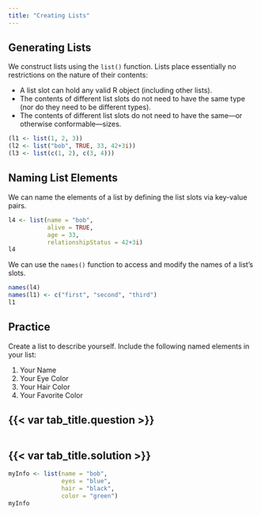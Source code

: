 ```yaml
---
title: "Creating Lists"
---
```


## Generating Lists

We construct lists using the `list()` function. Lists place essentially no restrictions on the nature of their contents:

- A list slot can hold any valid R object (including other lists).
- The contents of different list slots do not need to have the same type (nor do they need to be different types).
- The contents of different list slots do not need to have the same---or otherwise conformable---sizes.

```r
(l1 <- list(1, 2, 3))
(l2 <- list("bob", TRUE, 33, 42+3i))
(l3 <- list(c(1, 2), c(3, 4)))
```


## Naming List Elements

We can name the elements of a list by defining the list slots via key-value pairs.

```r
l4 <- list(name = "bob",
           alive = TRUE,
           age = 33,
           relationshipStatus = 42+3i)
l4
```

We can use the `names()` function to access and modify the names of a list's slots.

```r
names(l4)
names(l1) <- c("first", "second", "third")
l1
```

::: practice

## Practice

Create a list to describe yourself. Include the following named elements in your list:

1. Your Name
1. Your Eye Color
1. Your Hair Color
1. Your Favorite Color

:::: {.panel-tabset}

## {{< var tab_title.question >}}

```webr-r

```

## {{< var tab_title.solution >}}

```r
myInfo <- list(name = "bob",
               eyes = "blue",
               hair = "black",
               color = "green")
myInfo
```

::::

:::
